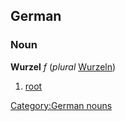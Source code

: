 ==German==
===Noun===
'''Wurzel''' ''f'' (''plural'' [[Wurzeln]])
# [[root]]

[[Category:German nouns]]